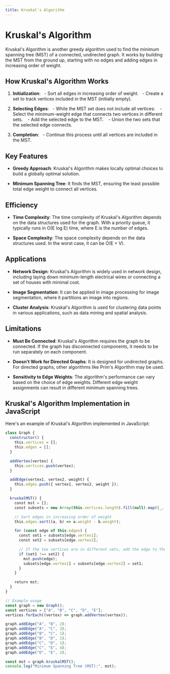 ```yaml
---
title: Kruskal's Algorithm
---
```


# Kruskal's Algorithm

Kruskal's Algorithm is another greedy algorithm used to find the minimum spanning tree (MST) of a connected, undirected graph. It works by building the MST from the ground up, starting with no edges and adding edges in increasing order of weight.

## How Kruskal's Algorithm Works

1. **Initialization**:
  - Sort all edges in increasing order of weight.
  - Create a set to track vertices included in the MST (initially empty).

2. **Selecting Edges**:
  - While the MST set does not include all vertices:
   - Select the minimum-weight edge that connects two vertices in different sets.
   - Add the selected edge to the MST.
   - Union the two sets that the selected edge connects.

3. **Completion**:
  - Continue this process until all vertices are included in the MST.

## Key Features

- **Greedy Approach**: Kruskal's Algorithm makes locally optimal choices to build a globally optimal solution.

- **Minimum Spanning Tree**: It finds the MST, ensuring the least possible total edge weight to connect all vertices.

## Efficiency

- **Time Complexity**: The time complexity of Kruskal's Algorithm depends on the data structures used for the graph. With a priority queue, it typically runs in O(E log E) time, where E is the number of edges.

- **Space Complexity**: The space complexity depends on the data structures used. In the worst case, it can be O(E + V).

## Applications

- **Network Design**: Kruskal's Algorithm is widely used in network design, including laying down minimum-length electrical wires or connecting a set of houses with minimal cost.

- **Image Segmentation**: It can be applied in image processing for image segmentation, where it partitions an image into regions.

- **Cluster Analysis**: Kruskal's Algorithm is used for clustering data points in various applications, such as data mining and spatial analysis.

## Limitations

- **Must Be Connected**: Kruskal's Algorithm requires the graph to be connected. If the graph has disconnected components, it needs to be run separately on each component.

- **Doesn't Work for Directed Graphs**: It is designed for undirected graphs. For directed graphs, other algorithms like Prim's Algorithm may be used.

- **Sensitivity to Edge Weights**: The algorithm's performance can vary based on the choice of edge weights. Different edge weight assignments can result in different minimum spanning trees.

## Kruskal's Algorithm Implementation in JavaScript

Here's an example of Kruskal's Algorithm implemented in JavaScript:

```javascript filename="Graphs/krk.js"
class Graph {
  constructor() {
    this.vertices = [];
    this.edges = [];
  }

  addVertex(vertex) {
    this.vertices.push(vertex);
  }

  addEdge(vertex1, vertex2, weight) {
    this.edges.push({ vertex1, vertex2, weight });
  }

  kruskalMST() {
    const mst = [];
    const subsets = new Array(this.vertices.length).fill(null).map((_, i) => i);

    // Sort edges in increasing order of weight
    this.edges.sort((a, b) => a.weight - b.weight);

    for (const edge of this.edges) {
      const set1 = subsets[edge.vertex1];
      const set2 = subsets[edge.vertex2];

      // If the two vertices are in different sets, add the edge to the MST and union the two sets
      if (set1 !== set2) {
        mst.push(edge);
        subsets[edge.vertex1] = subsets[edge.vertex2] = set1;
      }
    }

    return mst;
  }
}

// Example usage
const graph = new Graph();
const vertices = ["A", "B", "C", "D", "E"];
vertices.forEach((vertex) => graph.addVertex(vertex));

graph.addEdge("A", "B", 2);
graph.addEdge("A", "C", 3);
graph.addEdge("B", "C", 1);
graph.addEdge("B", "D", 1);
graph.addEdge("C", "D", 1);
graph.addEdge("C", "E", 4);
graph.addEdge("D", "E", 2);

const mst = graph.kruskalMST();
console.log("Minimum Spanning Tree (MST):", mst);

```